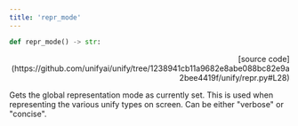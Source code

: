 ```yaml
---
title: 'repr_mode'
---
```


```python
def repr_mode() -> str:
```

<p align="right">[source code](https://github.com/unifyai/unify/tree/1238941cb11a9682e8abe088bc82e9a2bee4419f/unify/repr.py#L28)</p>

Gets the global representation mode as currently set. This is used when representing
the various unify types on screen. Can be either "verbose" or "concise".